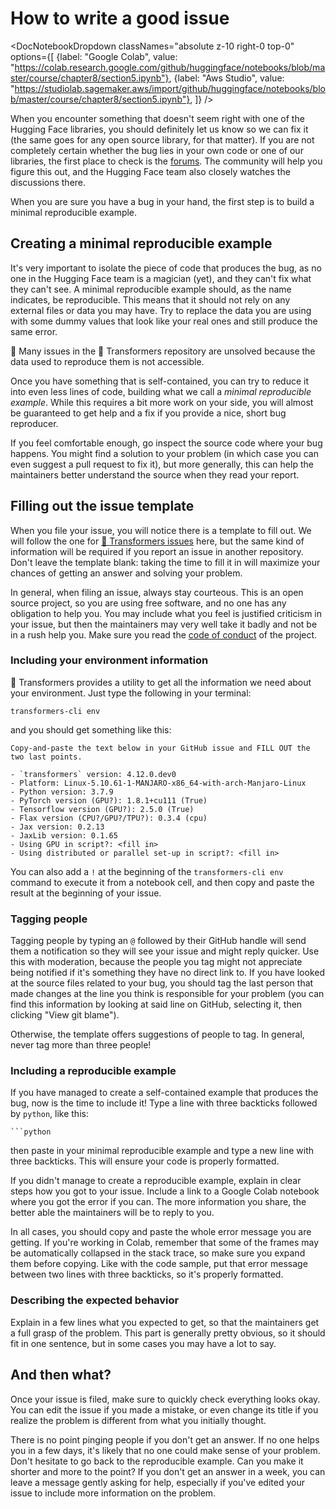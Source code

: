 # How to write a good issue

<DocNotebookDropdown
  classNames="absolute z-10 right-0 top-0"
  options={[
    {label: "Google Colab", value: "https://colab.research.google.com/github/huggingface/notebooks/blob/master/course/chapter8/section5.ipynb"},
    {label: "Aws Studio", value: "https://studiolab.sagemaker.aws/import/github/huggingface/notebooks/blob/master/course/chapter8/section5.ipynb"},
]} />

When you encounter something that doesn't seem right with one of the Hugging Face libraries, you should definitely let us know so we can fix it (the same goes for any open source library, for that matter). If you are not completely certain whether the bug lies in your own code or one of our libraries, the first place to check is the [forums](https://discuss.huggingface.co/). The community will help you figure this out, and the Hugging Face team also closely watches the discussions there.

<Youtube id="_PAli-V4wj0"/>

When you are sure you have a bug in your hand, the first step is to build a minimal reproducible example.

## Creating a minimal reproducible example

It's very important to isolate the piece of code that produces the bug, as no one in the Hugging Face team is a magician (yet), and they can't fix what they can't see. A minimal reproducible example should, as the name indicates, be reproducible. This means that it should not rely on any external files or data you may have. Try to replace the data you are using with some dummy values that look like your real ones and still produce the same error.

<Tip>

🚨 Many issues in the 🤗 Transformers repository are unsolved because the data used to reproduce them is not accessible.

</Tip>

Once you have something that is self-contained, you can try to reduce it into even less lines of code, building what we call a _minimal reproducible example_. While this requires a bit more work on your side, you will almost be guaranteed to get help and a fix if you provide a nice, short bug reproducer.

If you feel comfortable enough, go inspect the source code where your bug happens. You might find a solution to your problem (in which case you can even suggest a pull request to fix it), but more generally, this can help the maintainers better understand the source when they read your report.

## Filling out the issue template

When you file your issue, you will notice there is a template to fill out. We will follow the one for [🤗 Transformers issues](https://github.com/huggingface/transformers/issues/new/choose) here, but the same kind of information will be required if you report an issue in another repository. Don't leave the template blank: taking the time to fill it in will maximize your chances of getting an answer and solving your problem.

In general, when filing an issue, always stay courteous. This is an open source project, so you are using free software, and no one has any obligation to help you. You may include what you feel is justified criticism in your issue, but then the maintainers may very well take it badly and not be in a rush help you. Make sure you read the [code of conduct](https://github.com/huggingface/transformers/blob/master/CODE_OF_CONDUCT.md) of the project.

### Including your environment information

🤗 Transformers provides a utility to get all the information we need about your environment. Just type the following in your terminal:

```
transformers-cli env
```

and you should get something like this:

```out
Copy-and-paste the text below in your GitHub issue and FILL OUT the two last points.

- `transformers` version: 4.12.0.dev0
- Platform: Linux-5.10.61-1-MANJARO-x86_64-with-arch-Manjaro-Linux
- Python version: 3.7.9
- PyTorch version (GPU?): 1.8.1+cu111 (True)
- Tensorflow version (GPU?): 2.5.0 (True)
- Flax version (CPU?/GPU?/TPU?): 0.3.4 (cpu)
- Jax version: 0.2.13
- JaxLib version: 0.1.65
- Using GPU in script?: <fill in>
- Using distributed or parallel set-up in script?: <fill in>
```

You can also add a `!` at the beginning of the `transformers-cli env` command to execute it from a notebook cell, and then copy and paste the result at the beginning of your issue.

### Tagging people 

Tagging people by typing an `@` followed by their GitHub handle will send them a notification so they will see your issue and might reply quicker. Use this with moderation, because the people you tag might not appreciate being notified if it's something they have no direct link to. If you have looked at the source files related to your bug, you should tag the last person that made changes at the line you think is responsible for your problem (you can find this information by looking at said line on GitHub, selecting it, then clicking "View git blame").

Otherwise, the template offers suggestions of people to tag. In general, never tag more than three people!

### Including a reproducible example

If you have managed to create a self-contained example that produces the bug, now is the time to include it! Type a line with three backticks followed by `python`, like this:

```
```python
```

then paste in your minimal reproducible example and type a new line with three backticks. This will ensure your code is properly formatted.

If you didn't manage to create a reproducible example, explain in clear steps how you got to your issue. Include a link to a Google Colab notebook where you got the error if you can. The more information you share, the better able the maintainers will be to reply to you.

In all cases, you should copy and paste the whole error message you are getting. If you're working in Colab, remember that some of the frames may be automatically collapsed in the stack trace, so make sure you expand them before copying. Like with the code sample, put that error message between two lines with three backticks, so it's properly formatted.

### Describing the expected behavior

Explain in a few lines what you expected to get, so that the maintainers get a full grasp of the problem. This part is generally pretty obvious, so it should fit in one sentence, but in some cases you may have a lot to say.

## And then what?

Once your issue is filed, make sure to quickly check everything looks okay. You can edit the issue if you made a mistake, or even change its title if you realize the problem is different from what you initially thought.

There is no point pinging people if you don't get an answer. If no one helps you in a few days, it's likely that no one could make sense of your problem. Don't hesitate to go back to the reproducible example. Can you make it shorter and more to the point? If you don't get an answer in a week, you can leave a message gently asking for help, especially if you've edited your issue to include more information on the problem.

